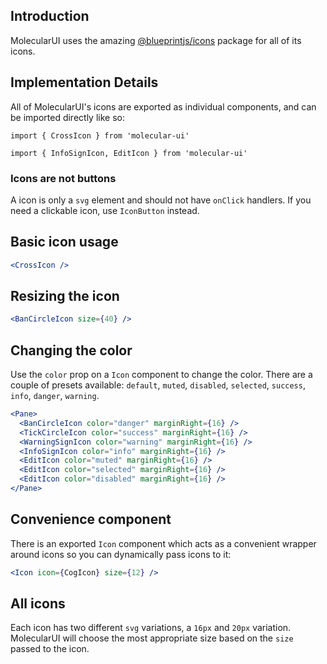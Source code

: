 
## Introduction

MolecularUI uses the amazing [@blueprintjs/icons](https://blueprintjs.com/docs/#icons) package for all of its icons.

## Implementation Details

All of MolecularUI's icons are exported as individual components, and can be imported directly like so:

`import { CrossIcon } from 'molecular-ui'`

`import { InfoSignIcon, EditIcon } from 'molecular-ui'`

### Icons are not buttons

A icon is only a `svg` element and should not have `onClick` handlers.
If you need a clickable icon, use `IconButton` instead.

## Basic icon usage

```jsx
<CrossIcon />
```

## Resizing the icon

```jsx
<BanCircleIcon size={40} />
```

## Changing the color

Use the `color` prop on a `Icon` component to change the color.
There are a couple of presets available: `default`, `muted`, `disabled`, `selected`, `success`, `info`, `danger`, `warning`.

```jsx
<Pane>
  <BanCircleIcon color="danger" marginRight={16} />
  <TickCircleIcon color="success" marginRight={16} />
  <WarningSignIcon color="warning" marginRight={16} />
  <InfoSignIcon color="info" marginRight={16} />
  <EditIcon color="muted" marginRight={16} />
  <EditIcon color="selected" marginRight={16} />
  <EditIcon color="disabled" marginRight={16} />
</Pane>
```

## Convenience component

There is an exported `Icon` component which acts as a convenient wrapper around icons so you can dynamically pass icons to it:

```jsx
<Icon icon={CogIcon} size={12} />
```

## All icons

Each icon has two different `svg` variations, a `16px` and `20px` variation.
MolecularUI will choose the most appropriate size based on the `size` passed to the icon.

<IconSearch />
<PropsTable of="AddIcon" />
